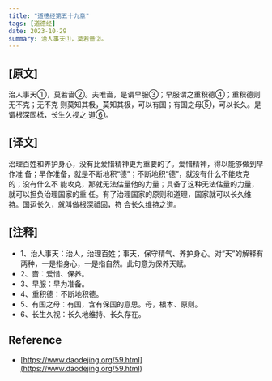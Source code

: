 ```yaml
---
title: "道德经第五十九章"
tags: [道德经]
date: 2023-10-29
summary: 治人事天①，莫若啬②。
---
```


## [原文]

治人事天①，莫若啬②。夫唯啬，是谓早服③；早服谓之重积德④；重积德则无不克；无不克
则莫知其极，莫知其极，可以有国；有国之母⑤，可以长久。是谓根深固柢，长生久视之
道⑥。

## [译文]

治理百姓和养护身心，没有比爱惜精神更为重要的了。爱惜精神，得以能够做到早作准
备；早作准备，就是不断地积“德”；不断地积“德”，就没有什么不能攻克的；没有什么不
能攻克，那就无法估量他的力量；具备了这种无法估量的力量，就可以担负治理国家的重
任。有了治理国家的原则和道理，国家就可以长久维持。国运长久，就叫做根深祗固，符
合长久维持之道。

## [注释]

- 1、治人事天：治人，治理百姓；事天，保守精气、养护身心。对“天”的解释有两种，一是指身心，一是指自然。此句意为保养天赋。
- 2、啬：爱惜、保养。
- 3、早服：早为准备。
- 4、重积德：不断地积德。
- 5、有国之母：有国，含有保国的意思。母，根本、原则。
- 6、长生久视：长久地维持、长久存在。

## Reference

- [https://www.daodejing.org/59.html](https://www.daodejing.org/59.html)